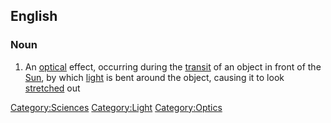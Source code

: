 ==English==

===Noun===
{{en-noun|sg=[[black]] [[drop]] [[effect]]|-}}

# {{astronomy}} An [[optical]] effect, occurring during the [[transit]] of an object in front of the [[Sun]], by which [[light]] is bent around the object, causing it to look [[stretch]]ed out

[[Category:Sciences]]
[[Category:Light]]
[[Category:Optics]]